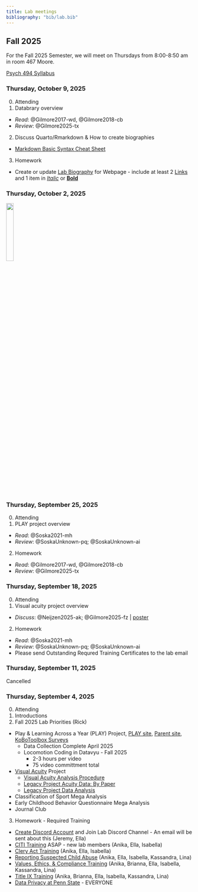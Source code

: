 ```yaml
---
title: Lab meetings
bibliography: "bib/lab.bib"
---
```


## Fall 2025

For the Fall 2025 Semester, we will meet on Thursdays from 8:00-8:50 am in room 467 Moore.

[Psych 494 Syllabus](https://psu-psychology.github.io/psych-494-gilmore/)

### Thursday, October 9, 2025 

0. Attending
1. Databrary overview
  - *Read*: @Gilmore2017-wd, @Gilmore2018-cb
  - *Review*: @Gilmore2025-tx
2. Discuss Quarto/Rmarkdown & How to create biographies
  - [Markdown Basic Syntax Cheat Sheet](https://www.markdownguide.org/basic-syntax/)
  
3. Homework  
- Create or update [Lab Biography](https://gilmore-lab.github.io/who-we-are.html) for Webpage - include at least 2 [Links](https://www.markdownguide.org/basic-syntax/#links) and 1 item in *[Italic](https://www.markdownguide.org/basic-syntax/#italic)* or **[Bold](https://www.markdownguide.org/basic-syntax/#bold)**


### Thursday, October 2, 2025 

![](images/no-meeting1.png){fig-align="left" width="20%"}

### Thursday, September 25, 2025 

0. Attending
1. PLAY project overview
  - *Read*: @Soska2021-mh
  - *Review*: @SoskaUnknown-pq; @SoskaUnknown-ai
2. Homework
  - *Read*: @Gilmore2017-wd, @Gilmore2018-cb
  - *Review*: @Gilmore2025-tx

### Thursday, September 18, 2025 

0. Attending
1. Visual acuity project overview
  - *Discuss*: @Neijzen2025-ak; @Gilmore2025-fz | [poster](https://github.com/gilmore-lab/vss-2025-poster/blob/main/vss-2025-poster.pdf) 
2. Homework  
  - *Read*: @Soska2021-mh
  - *Review*: @SoskaUnknown-pq; @SoskaUnknown-ai
  - Please send Outstanding Requred Training Certificates to the lab email

### Thursday, September 11, 2025 

Cancelled

### Thursday, September 4, 2025 

0. Attending
1. Introductions
2. Fall 2025 Lab Priorities (Rick)
  - Play & Learning Across a Year (PLAY) Project, [PLAY site](https://play-project.org), [Parent site](https://anhourinthelife.org), [KoBoToolbox Surveys](https://PLAY-behaviorome.github.io/KoBoToolbox/)
    - Data Collection Complete April 2025
    - Locomotion Coding in Datavyu - Fall 2025
      - 2-3 hours per video
      - 75 video committment total
  - [Visual Acuity](https://gilmore-lab.github.io/visual-acuity/) Project
    - [Visual Acuity Analysis Procedure](https://docs.google.com/document/d/1jdoIzE1cLHphA9y89jyhK20lTXJ2WCu4fBIATH25EeY/edit?tab=t.0)
    - [Legacy Project Acuity Data: By Paper](https://docs.google.com/spreadsheets/d/1UFZkbh9oU4JHpYsrkDQcNmDyqD4J-qB74dhyMzIkqKs/edit?gid=432255138#gid=432255138)
    - [Legacy Project Data Analysis](https://docs.google.com/spreadsheets/d/1XnGweqEAiTlU8mhvWqtCCMNm9l5txdR0YpQsuMxvgio/edit?gid=998401983#gid=998401983)
  - Classification of Sport Mega Analysis
  - Early Childhood Behavior Questionnaire Mega Analysis
  - Journal Club

3. Homework - Required Training
  - [Create Discord Account](https://gilmore-lab.github.io/protocols/onboarding.html#discord) and Join Lab Discord Channel - An email will be sent about this (Jeremy, Ella)
  - [CITI Training](https://gilmore-lab.github.io/protocols/training.html#citi-training) ASAP - new lab members (Anika, Ella, Isabella)
  - [Clery Act Training](https://gilmore-lab.github.io/protocols/training.html#clery-act-training) (Anika, Ella, Isabella)
  - [Reporting Suspected Child  Abuse](https://gilmore-lab.github.io/protocols/training.html#reporting-suspected-child-abuse) (Anika, Ella, Isabella, Kassandra, Lina)
  - [Values, Ethics, & Compliance Training](https://gilmore-lab.github.io/protocols/training.html#values-ethics-and-compliance-training) (Anika, Brianna, Ella, Isabella, Kassandra, Lina)
  - [Title IX Training](https://gilmore-lab.github.io/protocols/training.html#understanding-title-ix-at-penn-state) (Anika, Brianna, Ella, Isabella, Kassandra, Lina)
  - [Data Privacy at Penn State](https://gilmore-lab.github.io/protocols/training.html#data-privacy-at-penn-state) - EVERYONE


